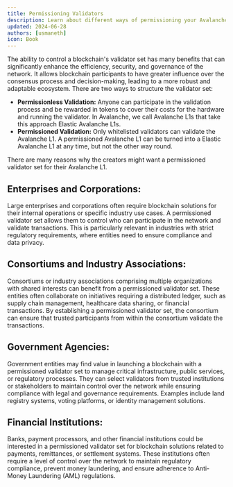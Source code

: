 ```yaml
---
title: Permissioning Validators
description: Learn about different ways of permissioning your Avalanche L1 blockchain.
updated: 2024-06-28
authors: [usmaneth]
icon: Book
---
```



The ability to control a <GlossaryTerm>blockchain</GlossaryTerm>'s <GlossaryTerm>validator</GlossaryTerm> set has many benefits that can significantly enhance the efficiency, security, and governance of the network. It allows blockchain participants to have greater influence over the <GlossaryTerm>consensus</GlossaryTerm> process and decision-making, leading to a more robust and adaptable ecosystem. There are two ways to structure the validator set:

- **Permissionless Validation:** Anyone can participate in the validation process and be rewarded in tokens to cover their costs for the hardware and running the validator. In <GlossaryTerm>Avalanche</GlossaryTerm>, we call <GlossaryTerm>Avalanche L1</GlossaryTerm>s that take this approach <GlossaryTerm>Elastic Avalanche L1</GlossaryTerm>s.
- **Permissioned Validation:** Only whitelisted validators can validate the Avalanche L1. A permissioned Avalanche L1 can be turned into a Elastic Avalanche L1 at any time, but not the other way round.

There are many reasons why the creators might want a permissioned validator set for their Avalanche L1. 

## Enterprises and Corporations: 

Large enterprises and corporations often require blockchain solutions for their internal operations or specific industry use cases. A permissioned validator set allows them to control who can participate in the network and validate transactions. This is particularly relevant in industries with strict regulatory requirements, where entities need to ensure compliance and data privacy.

## Consortiums and Industry Associations: 

Consortiums or industry associations comprising multiple organizations with shared interests can benefit from a permissioned validator set. These entities often collaborate on initiatives requiring a distributed ledger, such as supply chain management, healthcare data sharing, or financial transactions. By establishing a permissioned validator set, the consortium can ensure that trusted participants from within the consortium validate the transactions.

## Government Agencies: 

Government entities may find value in launching a blockchain with a permissioned validator set to manage critical infrastructure, public services, or regulatory processes. They can select validators from trusted institutions or stakeholders to maintain control over the network while ensuring compliance with legal and governance requirements. Examples include land registry systems, voting platforms, or identity management solutions.

## Financial Institutions: 

Banks, payment processors, and other financial institutions could be interested in a permissioned validator set for blockchain solutions related to payments, remittances, or settlement systems. These institutions often require a level of control over the network to maintain regulatory compliance, prevent money laundering, and ensure adherence to Anti-Money Laundering (AML) regulations.

<Quiz quizId="408"/>